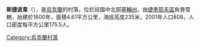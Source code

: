 {{coord|49|16|56|N|29|52|17|E|scale:30000|display=title}}

'''斯捷波韋'''（{{lang-uk|Степове}}），是[[烏克蘭|烏克蘭]]的村落，位於該國中北部[[基輔州|基輔州]]，由[[捷季耶夫區|捷季耶夫區]]負責管轄，始建於1600年，面積4.61平方公里，海拔高度235米，2001年人口808，人口密度每平方公里175.5人。

{{Ukraine-geo-stub}}
[[Category:烏克蘭村落|Category:烏克蘭村落]]